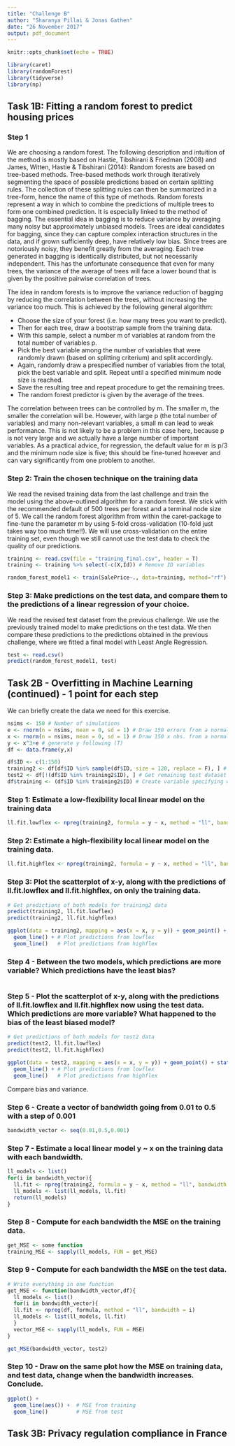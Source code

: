```yaml
---
title: "Challenge B"
author: "Sharanya Pillai & Jonas Gathen"
date: "26 November 2017"
output: pdf_document
---
```


```r
knitr::opts_chunk$set(echo = TRUE)

library(caret)
library(randomForest)
library(tidyverse)
library(np)

```

## Task 1B: Fitting a random forest to predict housing prices

### Step 1

We are choosing a random forest. The following description and intuition of the method is mostly based on Hastie, Tibshirani & Friedman (2008) and James, Witten, Hastie & Tibshirani (2014):
Random forests are based on tree-based methods. Tree-based methods work through iteratively segmenting the space of possible predictions based on certain splitting rules. The collection of these splitting rules can then be summarized in a tree-form, hence the name of this type of methods. Random forests represent a way in which to combine the predictions of multiple trees to form one combined prediction.
It is especially linked to the method  of bagging. The essential idea in bagging is to reduce variance by averaging many noisy but approximately unbiased models. Trees are ideal candidates for bagging, since they can capture complex interaction structures in the data, and if grown sufficiently deep, have relatively low bias. Since trees are notoriously noisy, they benefit greatly from the averaging. Each tree generated in bagging is identically distributed, but not necessarily independent. This has the unfortunate consequence that even for many trees, the variance of the average of trees will face a lower bound that is given by the positive pairwise correlation of trees. 

The idea in random forests is to improve the variance reduction of bagging by reducing the correlation between the trees, without increasing the variance too much. This is achieved by the following general algorithm:

+ Choose the size of your forest (i.e. how many trees you want to predict). 
+ Then for each tree, draw a bootstrap sample from the training data. 
+ With this sample, select a number m of variables at random from the total number of variables p.
+ Pick the best variable among the number of variables that were randomly drawn (based on splitting criterium) and split accordingly.
+ Again, randomly draw a prespecified number of variables from the total, pick the best variable and split. Repeat until a specified minimum node size is reached.
+ Save the resulting tree and repeat procedure to get the remaining trees.
+ The random forest predictor is given by the average of the trees. 

The correlation between trees can be controlled by m. The smaller m, the smaller the correlation will be. However, with large p (the total number of variables) and many non-relevant variables, a small m can lead to weak performance. This is not likely to be a problem in this case here, because p is not very large and we actually have a large number of important variables. As a practical advice, for regression, the default value for m is p/3 and the minimum node size is five; this should be fine-tuned however and can vary significantly from one problem to another.

### Step 2: Train the chosen technique on the training data

We read the revised training data from the last challenge and train the model using the above-outlined algorithm for a random forest. We stick with the recommended default of 500 trees per forest and a terminal node size of 5. We call the random forest algorithm from within the caret-package to fine-tune the parameter m by using 5-fold cross-validation (10-fold just takes way too much time!!). We will use cross-validation on the entire training set, even though we still cannot use the test data to check the quality of our predictions.

```r
training <- read.csv(file = "training_final.csv", header = T)
training <- training %>% select(-c(X,Id)) # Remove ID variables

random_forest_model1 <- train(SalePrice~., data=training, method="rf")
```

### Step 3: Make predictions on the test data, and compare them to the predictions of a linear regression of your choice.

We read the revised test dataset from the previous challenge. We use the previously trained model to make predictions on the test data. We then compare these predictions to the predictions obtained in the previous challenge, where we fitted a final model with Least Angle Regression. 

```r
test <- read.csv()
predict(random_forest_model1, test)
```




## Task 2B - Overfitting in Machine Learning (continued) - 1 point for each step

We can briefly create the data we need for this exercise. 

```r
nsims <- 150 # Number of simulations
e <- rnorm(n = nsims, mean = 0, sd = 1) # Draw 150 errors from a normal distribution
x <- rnorm(n = nsims, mean = 0, sd = 1) # Draw 150 x obs. from a normal distribution 
y <- x^3+e # generate y following (T)
df <- data.frame(y,x)

df$ID <- c(1:150)
training2 <- df[df$ID %in% sample(df$ID, size = 120, replace = F), ] # Get training set of size 120
test2 <- df[!(df$ID %in% training2$ID), ] # Get remaining test dataset
df$training <- (df$ID %in% training2$ID) # Create variable specifying whether obs. is in test or training set
```


### Step 1: Estimate a low-flexibility local linear model on the training data

```r
ll.fit.lowflex <- npreg(training2, formula = y ~ x, method = "ll", bandwidth = 0.5)
```

### Step 2: Estimate a high-flexibility local linear model on the training data. 

```r
ll.fit.highflex <- npreg(training2, formula = y ~ x, method = "ll", bandwidth = 0.01)
```

### Step 3: Plot the scatterplot of x-y, along with the predictions of ll.fit.lowflex and ll.fit.highflex, on only the training data.

```r
# Get predictions of both models for training2 data
predict(training2, ll.fit.lowflex)
predict(training2, ll.fit.highflex)

ggplot(data = training2, mapping = aes(x = x, y = y)) + geom_point() + stat_function(fun = function(x) x^3) + 
  geom_line() + # Plot predictions from lowflex
  geom_line()   # Plot predictions from highflex
```

### Step 4 - Between the two models, which predictions are more variable? Which predictions have the least bias?


```r
```


### Step 5 - Plot the scatterplot of x-y, along with the predictions of ll.fit.lowflex and ll.fit.highflex now using the test data. Which predictions are more variable? What happened to the bias of the least biased model?

```r
# Get predictions of both models for test2 data
predict(test2, ll.fit.lowflex)
predict(test2, ll.fit.highflex)

ggplot(data = test2, mapping = aes(x = x, y = y)) + geom_point() + stat_function(fun = function(x) x^3) + 
  geom_line() + # Plot predictions from lowflex
  geom_line()   # Plot predictions from highflex
```

Compare bias and variance. 

### Step 6 - Create a vector of bandwidth going from 0.01 to 0.5 with a step of 0.001

```r
bandwidth_vector <- seq(0.01,0.5,0.001)
```

### Step 7 - Estimate a local linear model y ~ x on the training data with each bandwidth.

```r
ll_models <- list()
for(i in bandwidth_vector){
  ll.fit <- npreg(training2, formula = y ~ x, method = "ll", bandwidth = i)
  ll_models <- list(ll_models, ll.fit)
  return(ll_models)
}

```

### Step 8 - Compute for each bandwidth the MSE on the training data.

```r
get_MSE <- some function
training_MSE <- sapply(ll_models, FUN = get_MSE)
```

### Step 9 - Compute for each bandwidth the MSE on the test data.

```r
# Write everything in one function
get_MSE <- function(bandwidth_vector,df){
  ll_models <- list()
  for(i in bandwidth_vector){
  ll.fit <- npreg(df, formula, method = "ll", bandwidth = i)
  ll_models <- list(ll_models, ll.fit)
  }
  vector_MSE <- sapply(ll_models, FUN = MSE)
}

get_MSE(bandwidth_vector, test2)
```

### Step 10 - Draw on the same plot how the MSE on training data, and test data, change when the bandwidth increases. Conclude.

```r
ggplot() + 
  geom_line(aes()) +  # MSE from training
  geom_line()         # MSE from test

```


## Task 3B: Privacy regulation compliance in France



